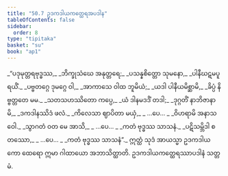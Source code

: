 ```yaml
---
title: "50.7 ဥဒကဒါယကတ္ထေရအပဒါန"
tableOfContents: false
sidebar:
  order: 8
type: "tipitaka"
basket: "su"
book: "ap1"
---
```



<DynamicBreadcrumb />

<Division number="51" book="ap1">

<Paragraph number="6492" type="verses" book="ap1">
_“ပဒုမုတ္တရဗုဒ္ဓဿ,_  
_ဘိက္ခုသံဃေ အနုတ္တရေ;_  
_ပသန္နစိတ္တော သုမနော,_  
_ပါနီဃဋမပူရယိံ._  

</Paragraph>

</Division>
<Division number="52" book="ap1">

<Paragraph number="6493" type="verses" book="ap1">
_ပဗ္ဗတဂ္ဂေ ဒုမဂ္ဂေ ဝါ,_  
_အာကာသေ ဝါထ ဘူမိယံ;_  
_ယဒါ ပါနီယမိစ္ဆာမိ,_  
_ခိပ္ပံ နိဗ္ဗတ္တတေ မမ._  

</Paragraph>

</Division>
<Division number="53" book="ap1">

<Paragraph number="6494" type="verses" book="ap1">
_သတသဟဿိတော ကပ္ပေ,_  
_ယံ ဒါနမဒဒိံ တဒါ;_  
_ဒုဂ္ဂတိံ နာဘိဇာနာမိ,_  
_ဒကဒါနဿိဒံ ဖလံ._  

</Paragraph>

</Division>
<Division number="54" book="ap1">

<Paragraph number="6495" type="verses" book="ap1">
_ကိလေသာ ဈာပိတာ မယှံ,_  
_ …ပေ… _  
_ဝိဟရာမိ အနာသဝေါ._  

</Paragraph>

</Division>
<Division number="55" book="ap1">

<Paragraph number="6496" type="verses" book="ap1">
_သွာဂတံ ဝတ မေ အာသိ,_  
_ …ပေ… _  
_ကတံ ဗုဒ္ဓဿ သာသနံ._  

</Paragraph>

</Division>
<Division number="56" book="ap1">

<Paragraph number="6497" type="verses" book="ap1">
_ပဋိသမ္ဘိဒါ စတဿော,_  
_ …ပေ… _  
_ကတံ ဗုဒ္ဓဿ သာသနံ”._  

</Paragraph>

<Paragraph number="6498" book="ap1">
ဣတ္ထံ သုဒံ အာယသ္မာ ဥဒကဒါယကော ထေရော ဣမာ ဂါထာယော အဘာသိတ္ထာတိ.

</Paragraph>
</Division>

<Paragraph number="6499" type="center" book="ap1">
ဥဒကဒါယကတ္ထေရဿာပဒါနံ သတ္တမံ.
</Paragraph>